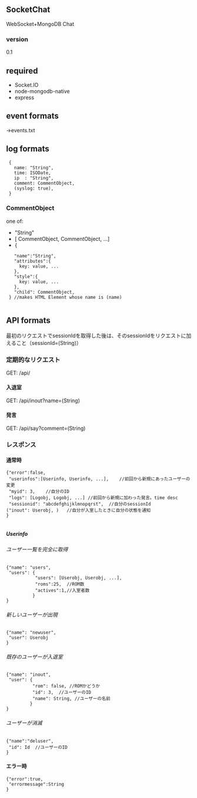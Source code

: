 
== SocketChat ==
WebSocket+MongoDB Chat

=== version ===
0.1

== required ==
* Socket.IO
* node-mongodb-native
* express

== event formats ==
->events.txt
== log formats ==
  {
    name: "String",
    time: ISODate,
    ip  : "String",
    comment: CommentObject,
    (syslog: true),
  }

=== CommentObject ===
one of:

* "String"
* [ CommentObject, CommentObject, ...]
* {
    "name":"String",
    "attributes":{
      key: value, ...
    },
    "style":{
      key: value, ...
    },
    "child": CommentObject,
  } //makes HTML Element whose name is (name)
    

== API formats ==
最初のリクエストでsessionIdを取得した後は、そのsessionIdをリクエストに加えること（sessionId=(String)）
=== 定期的なリクエスト ===
GET: /api/

==== 入退室 ====
GET: /api/inout?name=(String)

==== 発言 ====
GET: /api/say?comment=(String)

=== レスポンス ===
==== 通常時 ====
 {"error":false,
  "userinfos":[Userinfo, Userinfo, ...],	//前回から新規にあったユーザーの変更
  "myid": 3,	//自分のID
  "logs": [Logobj, Logobj, ...]	//前回から新規に加わった発言。time desc
  "sessionid": "abcdefghijklmnopqrst",	//自分のsessionId
 ("inout": Userobj, )	//自分が入室したときに自分の状態を通知
 }
  
===== Userinfo =====
====== ユーザー一覧を完全に取得 ======
 {"name": "users",
  "users": {
            "users": [Userobj, Userobj, ...],
            "roms":25,	//ROM数
            "actives":1,//入室者数
           }
 }
====== 新しいユーザーが出現 ======
 {"name": "newuser",
  "user": Userobj
 }
 
====== 既存のユーザーが入退室 ======
 {"name": "inout",
  "user": {
           "rom": false, //ROMかどうか
           "id": 3,	 //ユーザーのID
           "name": String, //ユーザーの名前
          }
 }
====== ユーザーが消滅 ======
 {"name":"deluser",
  "id": Id	//ユーザーのID
 }
==== エラー時 ====
 {"error":true,
  "errormessage":String
 }
 
